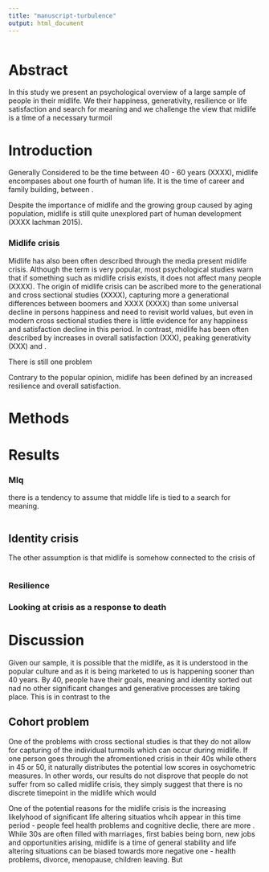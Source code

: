 ```yaml
---
title: "manuscript-turbulence"
output: html_document
---
```

```r

```

# Abstract

In this study we present an psychological overview of a large sample of people in their midlife. We their happiness, generativity, resilience or life satisfaction and search for meaning and we challenge the view that midlife is a time of a necessary turmoil 


# Introduction


Generally Considered to be the time between 40 - 60 years (XXXX), midlife encompases about one fourth of human life. It is the time of career and family building, between .

Despite the importance of midlife and the growing group caused by aging population, midlife is still quite unexplored part of human development (XXXX lachman 2015). 

### Midlife crisis
Midlife has also been often described through the media present midlife crisis. Although the term is very popular, most psychological studies warn that if something such as midlife crisis exists, it does not affect many people (XXXX). The origin of midlife crisis can be ascribed more to the generational and cross sectional studies (XXXX), capturing more a generational differences between boomers and XXXX (XXXX) than some universal decline in persons happiness and need to revisit world values, but even  in modern cross sectional studies there is little evidence for any happiness and satisfaction decline in this period. In contrast, midlife has been often described by increases in overall satisfaction (XXX), peaking generativity (XXX) and .

There is still one problem 


Contrary to the popular opinion, midlife has been defined by an increased resilience and overall satisfaction. 

# Methods


# Results


### Mlq
there is a tendency to assume that middle life is tied to a search for meaning.

```r

```

## Identity crisis
The other assumption is that midlife is somehow connected to the crisis of 
```r

```

### Resilience


### Looking at crisis as a response to death 


# Discussion
Given our sample, it is possible that the midlife, as it is understood in the popular culture and as it is being marketed to us is happening sooner than 40 years. By 40, people have their goals, meaning and identity sorted out nad no other significant changes and generative processes are taking place. This is in contrast to the 

## Cohort problem
One of the problems with cross sectional studies is that they do not allow for capturing of the individual turmoils which can occur during midlife. If one person goes through the afromentioned crisis in their 40s while others in 45 or 50, it naturally distributes the potential low scores in osychometric measures. In other words, our results do not disprove that people do not suffer from so called midlife crisis, they simply suggest that there is no discrete timepoint in the midlife which would 

One of the potential reasons for the midlife crisis is the increasing likelyhood of significant life altering situatios whcih appear in this time period - people feel health problems and cognitive declie, there are more . While 30s are often filled with marriages, first babies being born, new jobs and opportunities arising, midlife is a time of general stability and life altering situations can be biased towards more negative one - health problems, divorce, menopause, children leaving. But 



